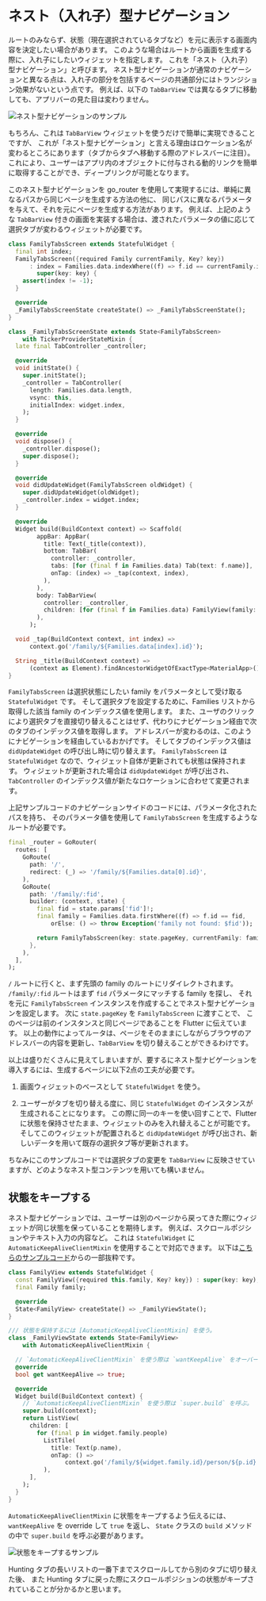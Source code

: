 # ネスト（入れ子）型ナビゲーション

ルートのみならず、状態（現在選択されているタブなど）を元に表示する画面内容を決定したい場合があります。
このような場合はルートから画面を生成する際に、入れ子にしたいウィジェットを指定します。
これを「ネスト（入れ子）型ナビゲーション」と呼びます。
ネスト型ナビゲーションが通常のナビゲーションと異なる点は、入れ子の部分を包括するページの共通部分にはトランジション効果がないという点です。
例えば、以下の `TabBarView` では異なるタブに移動しても、アプリバーの見た目は変わりません。

![ネスト型ナビゲーションのサンプル](../images/nested-nav.gif)

もちろん、これは `TabBarView` ウィジェットを使うだけで簡単に実現できることですが、
これが「ネスト型ナビゲーション」と言える理由はロケーション名が変わるところにあります（タブからタブへ移動する際のアドレスバーに注目）。
これにより、ユーザーはアプリ内のオブジェクトに付与される動的リンクを簡単に取得することができ、ディープリンクが可能となります。

このネスト型ナビゲーションを go_router を使用して実現するには、単純に異なるパスから同じページを生成する方法の他に、
同じパスに異なるパラメータを与えて、それを元にページを生成する方法があります。
例えば、上記のような `TabBarView` 付きの画面を実装する場合は、渡されたパラメータの値に応じて選択タブが変わるウィジェットが必要です。

```dart
class FamilyTabsScreen extends StatefulWidget {
  final int index;
  FamilyTabsScreen({required Family currentFamily, Key? key})
      : index = Families.data.indexWhere((f) => f.id == currentFamily.id),
        super(key: key) {
    assert(index != -1);
  }

  @override
  _FamilyTabsScreenState createState() => _FamilyTabsScreenState();
}

class _FamilyTabsScreenState extends State<FamilyTabsScreen>
    with TickerProviderStateMixin {
  late final TabController _controller;

  @override
  void initState() {
    super.initState();
    _controller = TabController(
      length: Families.data.length,
      vsync: this,
      initialIndex: widget.index,
    );
  }

  @override
  void dispose() {
    _controller.dispose();
    super.dispose();
  }

  @override
  void didUpdateWidget(FamilyTabsScreen oldWidget) {
    super.didUpdateWidget(oldWidget);
    _controller.index = widget.index;
  }

  @override
  Widget build(BuildContext context) => Scaffold(
        appBar: AppBar(
          title: Text(_title(context)),
          bottom: TabBar(
            controller: _controller,
            tabs: [for (final f in Families.data) Tab(text: f.name)],
            onTap: (index) => _tap(context, index),
          ),
        ),
        body: TabBarView(
          controller: _controller,
          children: [for (final f in Families.data) FamilyView(family: f)],
        ),
      );

  void _tap(BuildContext context, int index) =>
      context.go('/family/${Families.data[index].id}');

  String _title(BuildContext context) =>
      (context as Element).findAncestorWidgetOfExactType<MaterialApp>()!.title;
}
```

`FamilyTabsScreen` は選択状態にしたい family をパラメータとして受け取る `StatefulWidget` です。
そして選択タブを設定するために、Families リストから取得した該当 family のインデックス値を使用します。
また、ユーザのクリックにより選択タブを直接切り替えることはせず、代わりにナビゲーション経由で次のタブのインデックス値を取得します。
アドレスバーが変わるのは、このようにナビゲーションを経由しているおかげです。
そしてタブのインデックス値は `didUpdateWidget` の呼び出し時に切り替えます。
`FamilyTabsScreen` は `StatefulWidget` なので、ウィジェット自体が更新されても状態は保持されます。
ウィジェットが更新された場合は `didUpdateWidget` が呼び出され、`TabController` のインデックス値が新たなロケーションに合わせて変更されます。

上記サンプルコードのナビゲーションサイドのコードには、パラメータ化されたパスを持ち、
そのパラメータ値を使用して `FamilyTabsScreen` を生成するようなルートが必要です。

```dart
final _router = GoRouter(
  routes: [
    GoRoute(
      path: '/',
      redirect: (_) => '/family/${Families.data[0].id}',
    ),
    GoRoute(
      path: '/family/:fid',
      builder: (context, state) {
        final fid = state.params['fid']!;
        final family = Families.data.firstWhere((f) => f.id == fid,
            orElse: () => throw Exception('family not found: $fid'));

        return FamilyTabsScreen(key: state.pageKey, currentFamily: family);
      },
    ),
  ],
);
```

`/` ルートに行くと、まず先頭の family のルートにリダイレクトされます。
`/family/:fid` ルートはまず `fid` パラメータにマッチする family を探し、
それを元に `FamilyTabsScreen` インスタンスを作成することでネスト型ナビゲーションを設定します。
次に `state.pageKey` を `FamilyTabsScreen` に渡すことで、
このページは前のインスタンスと同じページであることを Flutter に伝えています。
以上の動作によってルータは、ページをそのままにしながらブラウザのアドレスバーの内容を更新し、`TabBarView` を切り替えることができるわけです。

以上は盛りだくさんに見えてしまいますが、要するにネスト型ナビゲーションを導入するには、生成するページに以下2点の工夫が必要です。

1. 画面ウィジェットのベースとして `StatefulWidget` を使う。

2. ユーザーがタブを切り替える度に、同じ `StatefulWidget` のインスタンスが生成されることになります。
この際に同一のキーを使い回すことで、Flutter に状態を保持させたまま、ウィジェットのみを入れ替えることが可能です。
そしてこのウィジェットが配置されると `didUpdateWidget` が呼び出され、新しいデータを用いて既存の選択タブ等が更新されます。

ちなみにこのサンプルコードでは選択タブの変更を `TabBarView` に反映させていますが、どのようなネスト型コンテンツを用いても構いません。

## 状態をキープする

ネスト型ナビゲーションでは、ユーザーは別のページから戻ってきた際にウィジェットが同じ状態を保っていることを期待します。
例えば、スクロールポジションやテキスト入力の内容など。
これは `StatefulWidget` に `AutomaticKeepAliveClientMixin` を使用することで対応できます。
以下は[こちらのサンプルコード](https://github.com/csells/go_router/blob/main/go_router/example/lib/nested_nav.dart)からの一部抜粋です。

```dart
class FamilyView extends StatefulWidget {
  const FamilyView({required this.family, Key? key}) : super(key: key);
  final Family family;

  @override
  State<FamilyView> createState() => _FamilyViewState();
}

/// 状態を保持するには [AutomaticKeepAliveClientMixin] を使う。
class _FamilyViewState extends State<FamilyView>
    with AutomaticKeepAliveClientMixin {

  // `AutomaticKeepAliveClientMixin` を使う際は `wantKeepAlive` をオーバーライドする。
  @override
  bool get wantKeepAlive => true;

  @override
  Widget build(BuildContext context) {
    // `AutomaticKeepAliveClientMixin` を使う際は `super.build` を呼ぶ。
    super.build(context);
    return ListView(
      children: [
        for (final p in widget.family.people)
          ListTile(
            title: Text(p.name),
            onTap: () =>
                context.go('/family/${widget.family.id}/person/${p.id}'),
          ),
      ],
    );
  }
}
```

`AutomaticKeepAliveClientMixin` に状態をキープするよう伝えるには、
`wantKeepAlive` を override して `true` を返し、
`State` クラスの `build` メソッドの中で `super.build` を呼ぶ必要があります。

![状態をキープするサンプル](../images/keeping-state.gif)

Hunting タブの長いリストの一番下までスクロールしてから別のタブに切り替えた後、
また Hunting タブに戻った際にスクロールポジションの状態がキープされていることが分かるかと思います。
